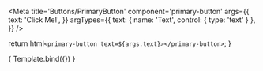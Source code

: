 
<Meta
  title='Buttons/PrimaryButton'
  component='primary-button'
  args={{
    text: 'Click Me!',
  }}
  argTypes={{
    text: { 
      name: 'Text',
      control: { type: 'text' } 
    },
  }}
/>

  return html`
    <primary-button text=${args.text}></primary-button>
  `;
}

<Canvas>
  <Story name='PrimaryButton'>
    { Template.bind({}) }
  </Story>
</Canvas>

<ArgsTable of='primary-button' />